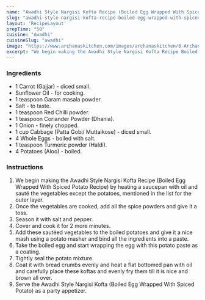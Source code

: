 ---
name: "Awadhi Style Nargisi Kofta Recipe (Boiled Egg Wrapped With Spiced Potato Recipe)"
slug: "awadhi-style-nargisi-kofta-recipe-boiled-egg-wrapped-with-spiced-potato-recipe"
layout: 'RecipeLayout'
prepTime: "50"
cuisine: "Awadhi"
cuisineSlug: "awadhi"
image: "https://www.archanaskitchen.com/images/archanaskitchen/0-Archanas-Kitchen-Recipes/2016/Nov-11/Awadth_Style_Vegetarian_Nargisi_Kofta_Recipe-1-2.jpg"
excerpt: "We begin making the Awadhi Style Nargisi Kofta Recipe Boiled Egg Wrapped With Spiced Potato Recipe by heating a saucepan with oil and sauté the vegetables except the potatoes, mentioned in the list for the outer layer"
---

### Ingredients

- 1 Carrot (Gajjar) - diced small.
- Sunflower Oil - for cooking.
- 1 teaspoon Garam masala powder.
- Salt - to taste.
- 1 teaspoon Red Chilli powder.
- 1 teaspoon Coriander Powder (Dhania).
- 1 Onion - finely chopped.
- 1 cup Cabbage (Patta Gobi/ Muttaikose) - diced small.
- 4 Whole Eggs - boiled with salt.
- 1 teaspoon Turmeric powder (Haldi).
- 4 Potatoes (Aloo) - boiled.

### Instructions

1. We begin making the Awadhi Style Nargisi Kofta Recipe (Boiled Egg Wrapped With Spiced Potato Recipe) by heating a saucepan with oil and sauté the vegetables except the potatoes, mentioned in the list for the outer layer.
1. Once the vegetables are cooked, add all the spice powders and give it a toss.
1. Season it with salt and pepper.
1. Cover and cook it for 2 more minutes.
1. Add these sautéed vegetables to the boiled potatoes and give it a nice mash using a potato masher and bind all the ingredients into a paste.
1. Take the boiled egg and start wrapping the egg with this potato paste as a coating.
1. Tightly seal the potato mixture.
1. Coat it with bread crumbs evenly and heat a flat bottomed pan with oil and carefully place these koftas and evenly fry them till it is nice and brown all over.
1. Serve the Awadhi Style Nargisi Kofta (Boiled Egg Wrapped With Spiced Potato) as a party appetizer.
